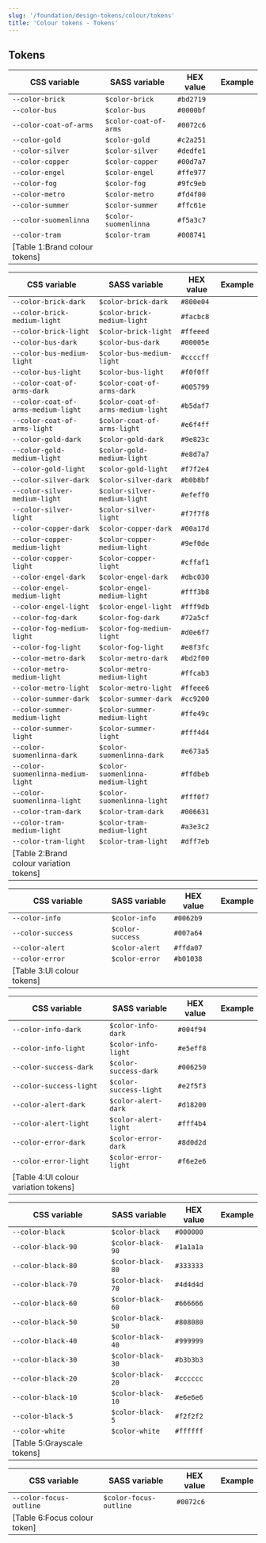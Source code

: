 ```yaml
---
slug: '/foundation/design-tokens/colour/tokens'
title: 'Colour tokens - Tokens'
---
```





## Tokens

| CSS variable           | SASS variable         | HEX value | Example                                                                        |
| ---------------------- | --------------------- | --------- | ------------------------------------------------------------------------------ |
| `--color-brick`        | `$color-brick`        | `#bd2719` | <TextAndColorExample color="var(--color-brick)" name="Brick example" />        |
| `--color-bus`          | `$color-bus`          | `#0000bf` | <TextAndColorExample color="var(--color-bus)" name="Brick example" />          |
| `--color-coat-of-arms` | `$color-coat-of-arms` | `#0072c6` | <TextAndColorExample color="var(--color-coat-of-arms)" name="Brick example" /> |
| `--color-gold`         | `$color-gold`         | `#c2a251` | <TextAndColorExample color="var(--color-gold)" name="Brick example" />         |
| `--color-silver`       | `$color-silver`       | `#dedfe1` | <TextAndColorExample color="var(--color-silver)" name="Brick example" />       |
| `--color-copper`       | `$color-copper`       | `#00d7a7` | <TextAndColorExample color="var(--color-copper)" name="Brick example" />       |
| `--color-engel`        | `$color-engel`        | `#ffe977` | <TextAndColorExample color="var(--color-engel)" name="Brick example" />        |
| `--color-fog`          | `$color-fog`          | `#9fc9eb` | <TextAndColorExample color="var(--color-fog)" name="Brick example" />          |
| `--color-metro`        | `$color-metro`        | `#fd4f00` | <TextAndColorExample color="var(--color-metro)" name="Brick example" />        |
| `--color-summer`       | `$color-summer`       | `#ffc61e` | <TextAndColorExample color="var(--color-summer)" name="Brick example" />       |
| `--color-suomenlinna`  | `$color-suomenlinna`  | `#f5a3c7` | <TextAndColorExample color="var(--color-suomenlinna)" name="Brick example" />  |
| `--color-tram`         | `$color-tram`         | `#008741` | <TextAndColorExample color="var(--color-tram)" name="Brick example" />         |
[Table 1:Brand colour tokens]|

| CSS variable                       | SASS variable                     | HEX value | Example                                                                                            |
| ---------------------------------- | --------------------------------- | --------- | -------------------------------------------------------------------------------------------------- |
| `--color-brick-dark`               | `$color-brick-dark`               | `#800e04` | <TextAndColorExample color="var(--color-brick-dark)" name="Brick example" />                       |
| `--color-brick-medium-light`       | `$color-brick-medium-light`       | `#facbc8` | <TextAndColorExample color="var(--color-brick-medium-light)" name="Brick example" />               |
| `--color-brick-light`              | `$color-brick-light`              | `#ffeeed` | <TextAndColorExample color="var(--color-brick-light)" name="Brick example" />                      |
| `--color-bus-dark`                 | `$color-bus-dark`                 | `#00005e` | <TextAndColorExample color="var(--color-bus-dark)" name="Bus example" />                           |
| `--color-bus-medium-light`         | `$color-bus-medium-light`         | `#ccccff` | <TextAndColorExample color="var(--color-bus-medium-light)" name="Bus example" />                   |
| `--color-bus-light`                | `$color-bus-light`                | `#f0f0ff` | <TextAndColorExample color="var(--color-bus-light)" name="Bus example" />                          |
| `--color-coat-of-arms-dark`        | `$color-coat-of-arms-dark`        | `#005799` | <TextAndColorExample color="var(--color-coat-of-arms-dark)" name="Coat of Arms example" />         |
| `--color-coat-of-arms-medium-light`| `$color-coat-of-arms-medium-light`| `#b5daf7` | <TextAndColorExample color="var(--color-coat-of-arms-medium-light)" name="Coat of Arms example" /> |
| `--color-coat-of-arms-light`       | `$color-coat-of-arms-light`       | `#e6f4ff` | <TextAndColorExample color="var(--color-coat-of-arms-light)" name="Coat of Arms example" />        |
| `--color-gold-dark`                | `$color-gold-dark`                | `#9e823c` | <TextAndColorExample color="var(--color-gold-dark)" name="Gold example" />                         |
| `--color-gold-medium-light`        | `$color-gold-medium-light`        | `#e8d7a7` | <TextAndColorExample color="var(--color-gold-medium-light)" name="Gold example" />                 |
| `--color-gold-light`               | `$color-gold-light`               | `#f7f2e4` | <TextAndColorExample color="var(--color-gold-light)" name="Gold example" />                        |
| `--color-silver-dark`              | `$color-silver-dark`              | `#b0b8bf` | <TextAndColorExample color="var(--color-silver-dark)" name="Silver example" />                     |
| `--color-silver-medium-light`      | `$color-silver-medium-light`      | `#efeff0` | <TextAndColorExample color="var(--color-silver-medium-light)" name="Silver example" />             |
| `--color-silver-light`             | `$color-silver-light`             | `#f7f7f8` | <TextAndColorExample color="var(--color-silver-light)" name="Silver example" />                    |
| `--color-copper-dark`              | `$color-copper-dark`              | `#00a17d` | <TextAndColorExample color="var(--color-copper-dark)" name="Copper example" />                     |
| `--color-copper-medium-light`      | `$color-copper-medium-light`      | `#9ef0de` | <TextAndColorExample color="var(--color-copper-medium-light)" name="Copper example" />             |
| `--color-copper-light`             | `$color-copper-light`             | `#cffaf1` | <TextAndColorExample color="var(--color-copper-light)" name="Copper example" />                    |
| `--color-engel-dark`               | `$color-engel-dark`               | `#dbc030` | <TextAndColorExample color="var(--color-engel-dark)" name="Engel example" />                       |
| `--color-engel-medium-light`       | `$color-engel-medium-light`       | `#fff3b8` | <TextAndColorExample color="var(--color-engel-medium-light)" name="Engel example" />               |
| `--color-engel-light`              | `$color-engel-light`              | `#fff9db` | <TextAndColorExample color="var(--color-engel-light)" name="Engel example" />                      |
| `--color-fog-dark`                 | `$color-fog-dark`                 | `#72a5cf` | <TextAndColorExample color="var(--color-fog-dark)" name="Fog example" />                           |
| `--color-fog-medium-light`         | `$color-fog-medium-light`         | `#d0e6f7` | <TextAndColorExample color="var(--color-fog-medium-light)" name="Fog example" />                   |
| `--color-fog-light`                | `$color-fog-light`                | `#e8f3fc` | <TextAndColorExample color="var(--color-fog-light)" name="Fog example" />                          |
| `--color-metro-dark`               | `$color-metro-dark`               | `#bd2f00` | <TextAndColorExample color="var(--color-metro-dark)" name="Metro example" />                       |
| `--color-metro-medium-light`       | `$color-metro-medium-light`       | `#ffcab3` | <TextAndColorExample color="var(--color-metro-medium-light)" name="Metro example" />               |
| `--color-metro-light`              | `$color-metro-light`              | `#ffeee6` | <TextAndColorExample color="var(--color-metro-light)" name="Metro example" />                      |
| `--color-summer-dark`              | `$color-summer-dark`              | `#cc9200` | <TextAndColorExample color="var(--color-summer-dark)" name="Summer example" />                     |
| `--color-summer-medium-light`      | `$color-summer-medium-light`      | `#ffe49c` | <TextAndColorExample color="var(--color-summer-medium-light)" name="Summer example" />             |
| `--color-summer-light`             | `$color-summer-light`             | `#fff4d4` | <TextAndColorExample color="var(--color-summer-light)" name="Summer example" />                    |
| `--color-suomenlinna-dark`         | `$color-suomenlinna-dark`         | `#e673a5` | <TextAndColorExample color="var(--color-suomenlinna-dark)" name="Suomenlinna example" />           |
| `--color-suomenlinna-medium-light` | `$color-suomenlinna-medium-light` | `#ffdbeb` | <TextAndColorExample color="var(--color-suomenlinna-medium-light)" name="Suomenlinna example" />   |
| `--color-suomenlinna-light`        | `$color-suomenlinna-light`        | `#fff0f7` | <TextAndColorExample color="var(--color-suomenlinna-light)" name="Suomenlinna example" />          |
| `--color-tram-dark`                | `$color-tram-dark`                | `#006631` | <TextAndColorExample color="var(--color-tram-dark)" name="Tram example" />                         |
| `--color-tram-medium-light`        | `$color-tram-medium-light`        | `#a3e3c2` | <TextAndColorExample color="var(--color-tram-medium-light)" name="Tram example" />                 |
| `--color-tram-light`               | `$color-tram-light`               | `#dff7eb` | <TextAndColorExample color="var(--color-tram-light)" name="Tram example" />                        |
[Table 2:Brand colour variation tokens]|

| CSS variable           | SASS variable         | HEX value | Example                                                                                         |
| ---------------------- | --------------------- | --------- | ----------------------------------------------------------------------------------------------- |
| `--color-info`         | `$color-info`         | `#0062b9` | <TextAndColorExample color="var(--color-info)" name="Info example" />                           |
| `--color-success`      | `$color-success`      | `#007a64` | <TextAndColorExample color="var(--color-success)" name="Success example" />                     |
| `--color-alert`        | `$color-alert`        | `#ffda07` | <TextAndColorExample color="var(--color-alert)" name="Alert example" />                         |
| `--color-error`        | `$color-error`        | `#b01038` | <TextAndColorExample color="var(--color-error)" name="Error example" />                         |
[Table 3:UI colour tokens]|

| CSS variable           | SASS variable         | HEX value | Example                                                                                         |
| ---------------------- | --------------------- | --------- | ----------------------------------------------------------------------------------------------- |
| `--color-info-dark`    | `$color-info-dark`    | `#004f94` | <TextAndColorExample color="var(--color-info-dark)" name="Info dark variant example" />         |
| `--color-info-light`   | `$color-info-light`   | `#e5eff8` | <TextAndColorExample color="var(--color-info-light)" name="Info light variant example" />       |
| `--color-success-dark` | `$color-success-dark` | `#006250` | <TextAndColorExample color="var(--color-success-dark)" name="Success dark variant example" />   |
| `--color-success-light`| `$color-success-light`| `#e2f5f3` | <TextAndColorExample color="var(--color-success-light)" name="Success light variant example" /> |
| `--color-alert-dark`   | `$color-alert-dark`   | `#d18200` | <TextAndColorExample color="var(--color-alert-dark)" name="Alert dark variant example" />       |
| `--color-alert-light`  | `$color-alert-light`  | `#fff4b4` | <TextAndColorExample color="var(--color-alert-light)" name="Alert light variant example" />     |
| `--color-error-dark`   | `$color-error-dark`   | `#8d0d2d` | <TextAndColorExample color="var(--color-error-dark)" name="Error dark variant example" />       |
| `--color-error-light`  | `$color-error-light`  | `#f6e2e6` | <TextAndColorExample color="var(--color-error-light)" name="Error light variant example" />     |
[Table 4:UI colour variation tokens]|

| CSS variable           | SASS variable         | HEX value | Example                                                                                         |
| ---------------------- | --------------------- | --------- | ----------------------------------------------------------------------------------------------- |
| `--color-black`        | `$color-black`        | `#000000` | <TextAndColorExample color="var(--color-black)" name="Black example" />                         |
| `--color-black-90`     | `$color-black-90`     | `#1a1a1a` | <TextAndColorExample color="var(--color-black-90)" name="Black-90 example" />                   |
| `--color-black-80`     | `$color-black-80`     | `#333333` | <TextAndColorExample color="var(--color-black-80)" name="Black-80 example" />                   |
| `--color-black-70`     | `$color-black-70`     | `#4d4d4d` | <TextAndColorExample color="var(--color-black-70)" name="Black-70 example" />                   |
| `--color-black-60`     | `$color-black-60`     | `#666666` | <TextAndColorExample color="var(--color-black-60)" name="Black-60 example" />                   |
| `--color-black-50`     | `$color-black-50`     | `#808080` | <TextAndColorExample color="var(--color-black-50)" name="Black-50 example" />                   |
| `--color-black-40`     | `$color-black-40`     | `#999999` | <TextAndColorExample color="var(--color-black-40)" name="Black-40 example" />                   |
| `--color-black-30`     | `$color-black-30`     | `#b3b3b3` | <TextAndColorExample color="var(--color-black-30)" name="Black-30 example" />                   |
| `--color-black-20`     | `$color-black-20`     | `#cccccc` | <TextAndColorExample color="var(--color-black-20)" name="Black-20 example" />                   |
| `--color-black-10`     | `$color-black-10`     | `#e6e6e6` | <TextAndColorExample color="var(--color-black-10)" name="Black-10 example" />                   |
| `--color-black-5`      | `$color-black-5`      | `#f2f2f2` | <TextAndColorExample color="var(--color-black-5)" name="Black-5 example" />                     |
| `--color-white`        | `$color-white`        | `#ffffff` | <TextAndColorExample color="var(--color-white)" name="White example" />                         |
[Table 5:Grayscale tokens]|

| CSS variable              | SASS variable         | HEX value | Example                                                                            |
| ------------------------- | --------------------- | --------- | -----------------------------------------------------------------------------------|
| `--color-focus-outline`   | `$color-focus-outline`| `#0072c6` | <FocusExample color="#0072c6"/>                                                    |
[Table 6:Focus colour token]|
